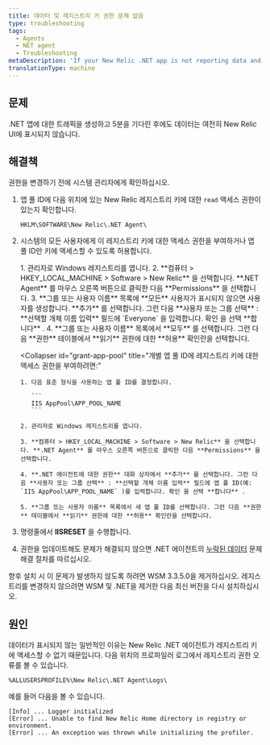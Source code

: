 ```yaml
---
title: 데이터 및 레지스트리 키 권한 문제 없음
type: troubleshooting
tags:
  - Agents
  - NET agent
  - Troubleshooting
metaDescription: 'If your New Relic .NET app is not reporting data and you see permissions errors for registry keys, follow these troubleshooting procedures.'
translationType: machine
---
```


## 문제

.NET 앱에 대한 트래픽을 생성하고 5분을 기다린 후에도 데이터는 여전히 New Relic UI에 표시되지 않습니다.

## 해결책

<Callout variant="important">
  권한을 변경하기 전에 시스템 관리자에게 확인하십시오.
</Callout>

1. 앱 풀 ID에 다음 위치에 있는 New Relic 레지스트리 키에 대한 `read` 액세스 권한이 있는지 확인합니다.

   ```
   HKLM\SOFTWARE\New Relic\.NET Agent\
   ```

2. 시스템의 모든 사용자에게 이 레지스트리 키에 대한 액세스 권한을 부여하거나 앱 풀 ID만 키에 액세스할 수 있도록 허용합니다.

   <CollapserGroup>
     <Collapser
       id="grant-everyone"
       title="모든 사용자에게 레지스트리 키에 대한 액세스 권한을 부여하려면:"
     >
       1. 관리자로 Windows 레지스트리를 엽니다.
       2. **컴퓨터 > HKEY_LOCAL_MACHINE > Software > New Relic** 을 선택합니다. **.NET Agent** 를 마우스 오른쪽 버튼으로 클릭한 다음 **Permissions** 을 선택합니다.
       3. **그룹 또는 사용자 이름** 목록에 **모든** 사용자가 표시되지 않으면 사용자를 생성합니다. **추가** 를 선택합니다. 그런 다음 **사용자 또는 그룹 선택** : **선택할 개체 이름 입력** 필드에 `Everyone` 을 입력합니다. 확인 을 선택 **합니다** .
       4. **그룹 또는 사용자 이름** 목록에서 **모두** 를 선택합니다. 그런 다음 **권한** 테이블에서 **읽기** 권한에 대한 **허용** 확인란을 선택합니다.
     </Collapser>

     <Collapser
       id="grant-app-pool"
       title="개별 앱 풀 ID에 레지스트리 키에 대한 액세스 권한을 부여하려면:"
     >
       1. 다음 표준 형식을 사용하는 앱 풀 ID를 결정합니다.

          ```
          IIS AppPool\APP_POOL_NAME
          ```

       2. 관리자로 Windows 레지스트리를 엽니다.

       3. **컴퓨터 > HKEY_LOCAL_MACHINE > Software > New Relic** 을 선택합니다. **.NET Agent** 를 마우스 오른쪽 버튼으로 클릭한 다음 **Permissions** 을 선택합니다.

       4. **.NET 에이전트에 대한 권한** 대화 상자에서 **추가** 를 선택합니다. 그런 다음 **사용자 또는 그룹 선택** : **선택할 개체 이름 입력** 필드에 앱 풀 ID(예: `IIS AppPool\APP_POOL_NAME` )를 입력합니다. 확인 을 선택 **합니다** .

       5. **그룹 또는 사용자 이름** 목록에서 새 앱 풀 ID를 선택합니다. 그런 다음 **권한** 테이블에서 **읽기** 권한에 대한 **허용** 확인란을 선택합니다.
     </Collapser>
   </CollapserGroup>

3. 명령줄에서 **IISRESET** 을 수행합니다.

4. 권한을 업데이트해도 문제가 해결되지 않으면 .NET 에이전트의 [누락된 데이터](/docs/agents/net-agent/troubleshooting/no-data-appears-net) 문제 해결 절차를 따르십시오.

<Callout variant="tip">
  향후 설치 시 이 문제가 발생하지 않도록 하려면 WSM 3.3.5.0을 제거하십시오. 레지스트리를 변경하지 않으려면 WSM 및 .NET을 제거한 다음 최신 버전을 다시 설치하십시오.
</Callout>

## 원인

데이터가 표시되지 않는 일반적인 이유는 New Relic .NET 에이전트가 레지스트리 키에 액세스할 수 없기 때문입니다. 다음 위치의 프로파일러 로그에서 레지스트리 권한 오류를 볼 수 있습니다.

```
%ALLUSERSPROFILE%\New Relic\.NET Agent\Logs\
```

예를 들어 다음을 볼 수 있습니다.

```
[Info] ... Logger initialized
[Error] ... Unable to find New Relic Home directory in registry or environment.
[Error] ... An exception was thrown while initializing the profiler.
```